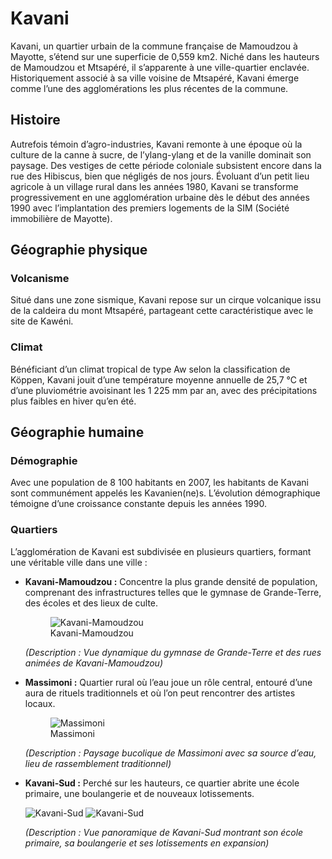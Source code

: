 # Kavani

Kavani, un quartier urbain de la commune française de Mamoudzou à Mayotte, s'étend sur une superficie de 0,559 km2. Niché dans les hauteurs de Mamoudzou et Mtsapéré, il s'apparente à une ville-quartier enclavée. Historiquement associé à sa ville voisine de Mtsapéré, Kavani émerge comme l'une des agglomérations les plus récentes de la commune.

## Histoire
Autrefois témoin d'agro-industries, Kavani remonte à une époque où la culture de la canne à sucre, de l'ylang-ylang et de la vanille dominait son paysage. Des vestiges de cette période coloniale subsistent encore dans la rue des Hibiscus, bien que négligés de nos jours. Évoluant d'un petit lieu agricole à un village rural dans les années 1980, Kavani se transforme progressivement en une agglomération urbaine dès le début des années 1990 avec l'implantation des premiers logements de la SIM (Société immobilière de Mayotte).

## Géographie physique
### Volcanisme
Situé dans une zone sismique, Kavani repose sur un cirque volcanique issu de la caldeira du mont Mtsapéré, partageant cette caractéristique avec le site de Kawéni.

### Climat
Bénéficiant d'un climat tropical de type Aw selon la classification de Köppen, Kavani jouit d'une température moyenne annuelle de 25,7 °C et d'une pluviométrie avoisinant les 1 225 mm par an, avec des précipitations plus faibles en hiver qu'en été.

## Géographie humaine
### Démographie
Avec une population de 8 100 habitants en 2007, les habitants de Kavani sont communément appelés les Kavanien(ne)s. L'évolution démographique témoigne d'une croissance constante depuis les années 1990.

### Quartiers
L'agglomération de Kavani est subdivisée en plusieurs quartiers, formant une véritable ville dans une ville :

- **Kavani-Mamoudzou :** Concentre la plus grande densité de population, comprenant des infrastructures telles que le gymnase de Grande-Terre, des écoles et des lieux de culte.

  ![Kavani-Mamoudzou](vue100villas.jpg) 

  *(Description : Vue dynamique du gymnase de Grande-Terre et des rues animées de Kavani-Mamoudzou)*

- **Massimoni :** Quartier rural où l'eau joue un rôle central, entouré d'une aura de rituels traditionnels et où l'on peut rencontrer des artistes locaux.

  ![Massimoni](mass1.jpg) 

  *(Description : Paysage bucolique de Massimoni avec sa source d'eau, lieu de rassemblement traditionnel)*

- **Kavani-Sud :** Perché sur les hauteurs, ce quartier abrite une école primaire, une boulangerie et de nouveaux lotissements.

  ![Kavani-Sud](cavanisud.jpg) 
  ![Kavani-Sud](cavanisud1.jpg) 

  *(Description : Vue panoramique de Kavani-Sud montrant son école primaire, sa boulangerie et ses lotissements en expansion)*

